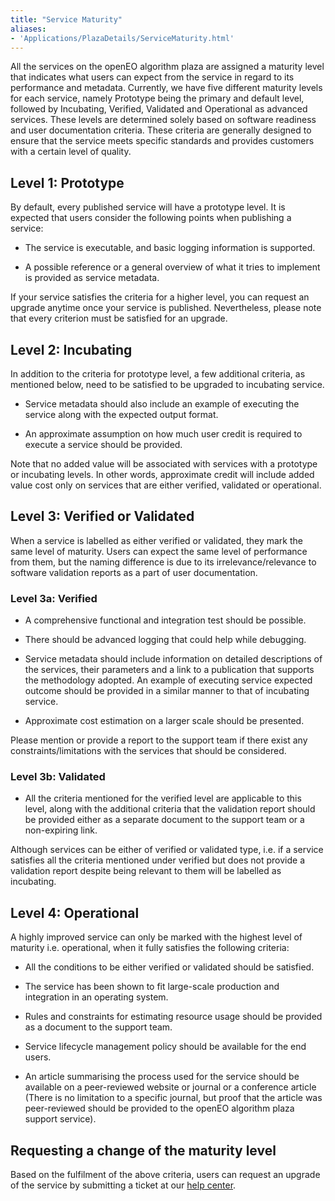 ```yaml
---
title: "Service Maturity"
aliases: 
- 'Applications/PlazaDetails/ServiceMaturity.html'
---
```


All the services on the openEO algorithm plaza are assigned a maturity level that indicates what users can expect from the service in regard to its performance and metadata. Currently, we have five different maturity levels for each service, namely Prototype being the primary and default level, followed by Incubating, Verified, Validated and Operational as advanced services. These levels are determined solely based on software readiness and user documentation criteria. These criteria are generally designed to ensure that the service meets specific standards and provides customers with a certain level of quality.


## Level 1: Prototype

By default, every published service will have a prototype level. It is expected that users consider the following points when publishing a service:

- The service is executable, and basic logging information is supported.

- A possible reference or a general overview of what it tries to implement is provided as service metadata.

:::{callout-note}

If your service satisfies the criteria for a higher level, you can request an upgrade anytime once your service is published. Nevertheless, please note that every criterion must be satisfied for an upgrade.

:::

## Level 2: Incubating

In addition to the criteria for prototype level, a few additional criteria, as mentioned below, need to be satisfied to be upgraded to incubating service.

- Service metadata should also include an example of executing the service along with the expected output format.
  
- An approximate assumption on how much user credit is required to execute a service should be provided.

:::{callout-note}

Note that no added value will be associated with services with a prototype or incubating levels. In other words, approximate credit will include added value cost only on services that are either verified, validated or operational.

:::

## Level 3: Verified or Validated

When a service is labelled as either verified or validated, they mark the same level of maturity. Users can expect the same level of performance from them, but the naming difference is due to its irrelevance/relevance to software validation reports as a part of user documentation.

### Level 3a: Verified

- A comprehensive functional and integration test should be possible.
  
- There should be advanced logging that could help while debugging.
  
- Service metadata should include information on detailed descriptions of the services, their parameters and a link to a publication that supports the methodology adopted. An example of executing service expected outcome should be provided in a similar manner to that of incubating service.

- Approximate cost estimation on a larger scale should be presented.

:::{callout-note}

Please mention or provide a report to the support team if there exist any constraints/limitations with the services that should be considered.

:::

### Level 3b: Validated

- All the criteria mentioned for the verified level are applicable to this level, along with the additional criteria that the validation report should be provided either as a separate document to the support team or a non-expiring link.

:::{callout-note}

Although services can be either of verified or validated type, i.e. if a service satisfies all the criteria mentioned under verified but does not provide a validation report despite being relevant to them will be labelled as incubating.

:::

## Level 4: Operational

A highly improved service can only be marked with the highest level of maturity i.e. operational, when it fully satisfies the following criteria:

- All the conditions to be either verified or validated should be satisfied.

- The service has been shown to fit large-scale production and integration in an operating system.

- Rules and constraints for estimating resource usage should be provided as a document to the support team.

- Service lifecycle management policy should be available for the end users.

- An article summarising the process used for the service should be available on a peer-reviewed website or journal or a conference article (There is no limitation to a specific journal, but proof that the article was peer-reviewed should be provided to the openEO algorithm plaza support service).

## Requesting a change of the maturity level

Based on the fulfilment of the above criteria, users can request an upgrade of the service by submitting a ticket at our [help center](https://helpcenter.dataspace.copernicus.eu/hc/en-gb).
